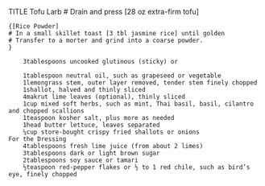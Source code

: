  TITLE Tofu Larb
    # Drain and press [28 oz extra-firm tofu]
    
    {[Rice Powder]
    # In a small skillet toast [3 tbl jasmine rice] until golden
    # Transfer to a morter and grind into a coarse powder.
    }
    
        3tablespoons uncooked glutinous (sticky) or 
        
        1tablespoon neutral oil, such as grapeseed or vegetable
        1lemongrass stem, outer layer removed, tender stem finely chopped
        1shallot, halved and thinly sliced
        4makrut lime leaves (optional), thinly sliced
        1cup mixed soft herbs, such as mint, Thai basil, basil, cilantro and chopped scallions
        1teaspoon kosher salt, plus more as needed
        1head butter lettuce, leaves separated
        ¼cup store-bought crispy fried shallots or onions
    For the Dressing
        4tablespoons fresh lime juice (from about 2 limes)
        3tablespoons dark or light brown sugar
        2tablespoons soy sauce or tamari
        ½teaspoon red-pepper flakes or ½ to 1 red chile, such as bird’s eye, finely chopped